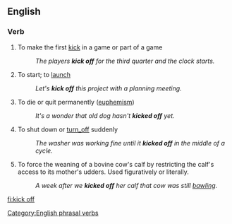{{also|kick-off|kickoff}}
==English==

===Verb===
{{en-verb|kicks off|kicking off|kicked off}}

# To make the first [[kick]] in a game or part of a game
#: ''The players '''kick off''' for the third quarter and the clock starts.''
# {{idiom}} To start; to [[launch]]
#: ''Let's '''kick off''' this project with a planning meeting.''
# {{idiom}} To die or quit permanently ([[euphemism]])
#: ''It's a wonder that old dog hasn't '''kicked off''' yet.''
# {{idiom}} To shut down or [[turn_off]] suddenly
#: ''The washer was working fine until it '''kicked off''' in the middle of a cycle.''
# {{US|ranching idiom}} To force the weaning of a bovine cow's calf by restricting the calf's access to its mother's udders.  Used figuratively or literally.
#: ''A week after we '''kicked off''' her calf that cow was still [[bawling]].''

[[Category:English phrasal verbs]]

[[fi:kick off]]